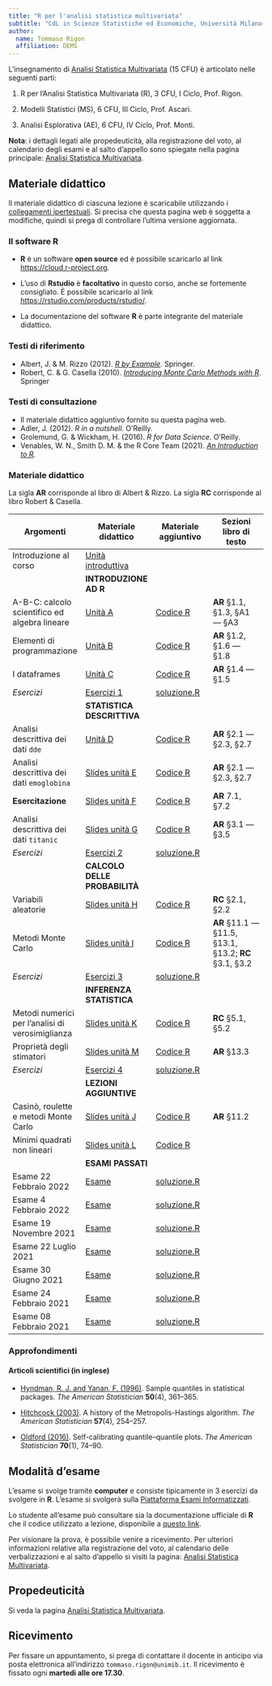 ```yaml
---
title: "R per l'analisi statistica multivariata"
subtitle: "CdL in Scienze Statistiche ed Economiche, Università Milano-Bicocca"
author:
  name: Tommaso Rigon
  affiliation: DEMS
---
```


L'insegnamento di [Analisi Statistica Multivariata](https://aldosolari.github.io/ASM/) (15 CFU) è articolato nelle seguenti parti:

1.  R per l'Analisi Statistica Multivariata (R), 3 CFU, I Ciclo, Prof. Rigon.

2.  Modelli Statistici (MS), 6 CFU, III Ciclo, Prof. Ascari.

3.  Analisi Esplorativa (AE), 6 CFU, IV Ciclo, Prof. Monti.

**Nota**: i dettagli legati alle propedeuticità, alla registrazione del voto, al calendario degli esami e al salto d'appello sono spiegate nella pagina principale: [Analisi Statistica Multivariata](https://aldosolari.github.io/ASM/).

## Materiale didattico

Il materiale didattico di ciascuna lezione è scaricabile utilizzando i [collegamenti ipertestuali](). Si precisa che questa pagina web è soggetta a modifiche, quindi si prega di controllare l'ultima versione aggiornata.

### Il software R

-   **R** è un software **open source** ed è possibile scaricarlo al link <https://cloud.r-project.org>.

-   L'uso di **Rstudio** è **facoltativo** in questo corso, anche se fortemente consigliato. È possibile scaricarlo al link <https://rstudio.com/products/rstudio/>.

-   La documentazione del software **R** è parte integrante del materiale didattico.

### Testi di riferimento

-   Albert, J. & M. Rizzo (2012). [*R by Example*](https://link.springer.com/content/pdf/10.1007%2F978-1-4614-1365-3.pdf). Springer.\
-   Robert, C. & G. Casella (2010). [*Introducing Monte Carlo Methods with R*](https://link.springer.com/content/pdf/10.1007%2F978-1-4419-1576-4.pdf). Springer

### Testi di consultazione

-   Il materiale didattico aggiuntivo fornito su questa pagina web.
-   Adler, J. (2012). *R in a nutshell*. O'Reilly.
-   Grolemund, G. & Wickham, H. (2016). *R for Data Science*. O'Reilly.
-   Venables, W. N., Smith D. M. & the R Core Team (2021). [*An Introduction to R*](https://cran.r-project.org/doc/manuals/r-release/R-intro.pdf).

### Materiale didattico

La sigla **AR** corrisponde al libro di Albert & Rizzo. La sigla **RC** corrisponde al libro Robert & Casella.

| Argomenti                                        | Materiale didattico                        | Materiale aggiuntivo                        | Sezioni libro di testo                                  |
|------------------|------------------|------------------|--------------------|
| Introduzione al corso                            | [Unità introduttiva](lezioni/un_intro.pdf) |                                             |                                                         |
|                                                  | **INTRODUZIONE AD R**                      |                                             |                                                         |
| A-B-C: calcolo scientifico ed algebra lineare    | [Unità A](lezioni/un_A.html)               | [Codice R](lezioni/script/un_A.R)           | **AR** §1.1, §1.3, §A1 --- §A3                          |
| Elementi di programmazione                       | [Unità B](lezioni/un_B.html)               | [Codice R](lezioni/script/un_B.R)           | **AR** §1.2, §1.6 --- §1.8                              |
| I dataframes                                     | [Unità C](lezioni/un_C.html)               | [Codice R](lezioni/script/un_C.R)           | **AR** §1.4 --- §1.5                                    |
| *Esercizi*                                       | [Esercizi 1](exe/es_1.html)                | [soluzione.R](exe/es_1.R)                   |                                                         |
|                                                  | **STATISTICA DESCRITTIVA**                 |                                             |                                                         |
| Analisi descrittiva dei dati `dde`               | [Unità D](lezioni/un_D.html)         | [Codice R](lezioni/script/un_D.R)           | **AR** §2.1 --- §2.3, §2.7                              |
| Analisi descrittiva dei dati `emoglobina`        | [Slides unità E](lezioni/un_E.pdf)         | [Codice R](lezioni/script/un_E.R)           | **AR** §2.1 --- §2.3, §2.7                              |
| **Esercitazione**                                | [Slides unità F](lezioni/un_F.pdf)         | [Codice R](lezioni/script/un_F.R)           | **AR** 7.1, §7.2                                        |
| Analisi descrittiva dei dati `titanic`           | [Slides unità G](lezioni/un_G.pdf)         | [Codice R](lezioni/script/un_G.R)           | **AR** §3.1 --- §3.5                                    |
| *Esercizi*                                       | [Esercizi 2](exe/es_2.html)                | [soluzione.R](exe/es_2.R)                   |                                                         |
|                                                  | **CALCOLO DELLE PROBABILITÀ**              |                                             |                                                         |
| Variabili aleatorie                              | [Slides unità H](lezioni/un_H.pdf)         | [Codice R](lezioni/script/un_H.R)           | **RC** §2.1, §2.2                                       |
| Metodi Monte Carlo                               | [Slides unità I](lezioni/un_I.pdf)         | [Codice R](lezioni/script/un_I.R)           | **AR** §11.1 --- §11.5, §13.1, §13.2; **RC** §3.1, §3.2 |
| *Esercizi*                                       | [Esercizi 3](exe/es_3.html)                | [soluzione.R](exe/es_3.R)                   |                                                         |
|                                                  | **INFERENZA STATISTICA**                   |                                             |                                                         |
| Metodi numerici per l'analisi di verosimiglianza | [Slides unità K](lezioni/un_K.pdf)         | [Codice R](lezioni/script/un_K.R)           | **RC** §5.1, §5.2                                       |
| Proprietà degli stimatori                        | [Slides unità M](lezioni/un_M.pdf)         | [Codice R](lezioni/script/un_M.R)           | **AR** §13.3                                            |
| *Esercizi*                                       | [Esercizi 4](exe/es_4.html)                | [soluzione.R](exe/es_4.R)                   |                                                         |
|                                                  | **LEZIONI AGGIUNTIVE**                     |                                             |                                                         |
| Casinò, roulette e metodi Monte Carlo            | [Slides unità J](lezioni/un_J.pdf)         | [Codice R](lezioni/script/un_J.R)           | **AR** §11.2                                            |
| Minimi quadrati non lineari                      | [Slides unità L](lezioni/un_L.pdf)         | [Codice R](lezioni/script/un_L.R)           |                                                         |
|                                                  | **ESAMI PASSATI**                          |                                             |                                                         |
| Esame 22 Febbraio 2022                           | [Esame](esami/esame_22_02_2022.html)       | [soluzione.R](esami/soluzione_22_02_2022.R) |                                                         |
| Esame 4 Febbraio 2022                            | [Esame](esami/esame_04_02_2022.html)       | [soluzione.R](esami/soluzione_04_02_2022.R) |                                                         |
| Esame 19 Novembre 2021                           | [Esame](esami/esame_19_11_2021.html)       | [soluzione.R](esami/soluzione_19_11_2021.R) |                                                         |
| Esame 22 Luglio 2021                             | [Esame](esami/esame_22_07_2021.html)       | [soluzione.R](esami/soluzione_22_07_2021.R) |                                                         |
| Esame 30 Giugno 2021                             | [Esame](esami/esame_30_06_2021.html)       | [soluzione.R](esami/soluzione_30_06_2021.R) |                                                         |
| Esame 24 Febbraio 2021                           | [Esame](esami/esame_24_02_2021.html)       | [soluzione.R](esami/soluzione_24_02_2021.R) |                                                         |
| Esame 08 Febbraio 2021                           | [Esame](esami/esame_08_02_2021.html)       | [soluzione.R](esami/soluzione_08_02_2021.R) |                                                         |

### Approfondimenti

#### Articoli scientifici (in inglese)

-   [Hyndman, R. J. and Yanan, F. (1996)](approfondimenti/Hyndman1996.pdf). Sample quantiles in statistical packages. *The American Statistician* **50**(4), 361--365.

-   [Hitchcock (2003)](approfondimenti/Hitchcock2003.pdf). A history of the Metropolis-Hastings algorithm. *The American Statistician* **57**(4), 254--257.

-   [Oldford (2016)](approfondimenti/Oldford2016.pdf). Self-calibrating quantile--quantile plots. *The American Statistician* **70**(1), 74--90.

## Modalità d'esame

L'esame si svolge tramite **computer** e consiste tipicamente in $3$ esercizi da svolgere in **R**. L'esame si svolgerà sulla [Piattaforma Esami Informatizzati](https://esamionline.elearning.unimib.it/login/index.php).

Lo studente all'esame può consultare sia la documentazione ufficiale di **R** che il codice utilizzato a lezione, disponibile a [questo link](lezioni/script.zip).

Per visionare la prova, è possibile venire a ricevimento. Per ulteriori informazioni relative alla registrazione del voto, al calendario delle verbalizzazioni e al salto d'appello si visiti la pagina: [Analisi Statistica Multivariata](https://aldosolari.github.io/ASM/).

## Propedeuticità

Si veda la pagina [Analisi Statistica Multivariata](https://aldosolari.github.io/ASM/).

## Ricevimento

Per fissare un appuntamento, si prega di contattare il docente in anticipo via posta elettronica all'indirizzo `tommaso.rigon@unimib.it`. Il ricevimento è fissato ogni **martedì alle ore 17.30**.
